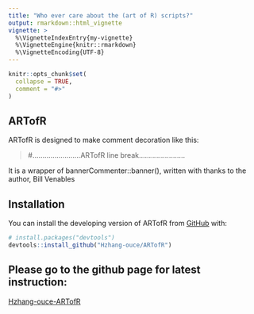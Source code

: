 ```yaml
---
title: "Who ever care about the (art of R) scripts?"
output: rmarkdown::html_vignette
vignette: >
  %\VignetteIndexEntry{my-vignette}
  %\VignetteEngine{knitr::rmarkdown}
  %\VignetteEncoding{UTF-8}
---
```


```r
knitr::opts_chunk$set(
  collapse = TRUE,
  comment = "#>"
)
```

## ARTofR

ARTofR is designed to make comment decoration like this:

>  #........................ARTofR line break.......................

It is a wrapper of bannerCommenter::banner(), written with thanks to the author, Bill Venables

## Installation

You can install the developing version of ARTofR from [GitHub](https://github.com/) with:

``` r
# install.packages("devtools")
devtools::install_github("Hzhang-ouce/ARTofR")
```
## Please go to the github page for latest instruction:

[Hzhang-ouce-ARTofR](https://github.com/Hzhang-ouce/ARTofR)

